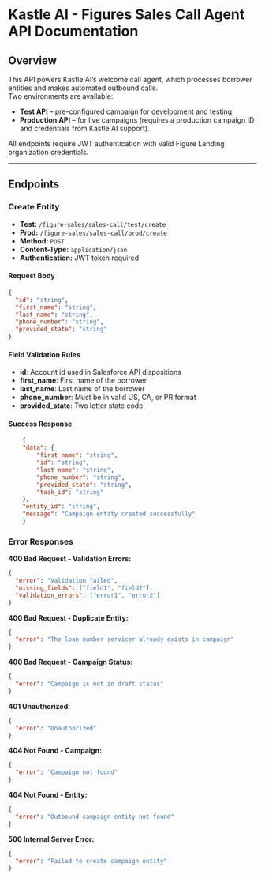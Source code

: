 # Kastle AI - Figures Sales Call Agent API Documentation

## Overview

This API powers Kastle AI’s welcome call agent, which processes borrower entities and makes automated outbound calls.  
Two environments are available:

- **Test API** – pre-configured campaign for development and testing.  
- **Production API** – for live campaigns (requires a production campaign ID and credentials from Kastle AI support).  

All endpoints require JWT authentication with valid Figure Lending organization credentials.

---

## Endpoints

### Create Entity

- **Test:** `/figure-sales/sales-call/test/create`  
- **Prod:** `/figure-sales/sales-call/prod/create`  
- **Method:** `POST`  
- **Content-Type:** `application/json`  
- **Authentication:** JWT token required  

#### Request Body
```json
{
  "id": "string",
  "first_name": "string",
  "last_name": "string",
  "phone_number": "string",
  "provided_state": "string"
}
```

#### Field Validation Rules
- **id**: Account id used in Salesforce API dispositions
- **first_name**: First name of the borrower
- **last_name**: Last name of the borrower
- **phone_number**: Must be in valid US, CA, or PR format
- **provided_state**: Two letter state code

#### Success Response
```json
    {
    "data": {
        "first_name": "string",
        "id": "string",
        "last_name": "string",
        "phone_number": "string",
        "provided_state": "string",
        "task_id": "string"
    },
    "entity_id": "string",
    "message": "Campaign entity created successfully"
    }
```


### Error Responses


**400 Bad Request - Validation Errors:**
```json
{
  "error": "Validation failed",
  "missing_fields": ["field1", "field2"],
  "validation_errors": ["error1", "error2"]
}
```

**400 Bad Request - Duplicate Entity:**
```json
{
  "error": "The loan number servicer already exists in campaign"
}
```

**400 Bad Request - Campaign Status:**
```json
{
  "error": "Campaign is not in draft status"
}
```

**401 Unauthorized:**
```json
{
  "error": "Unauthorized"
}
```

**404 Not Found - Campaign:**
```json
{
  "error": "Campaign not found"
}
```

**404 Not Found - Entity:**
```json
{
  "error": "Outbound campaign entity not found"
}
```

**500 Internal Server Error:**
```json
{
  "error": "Failed to create campaign entity"
}
```

